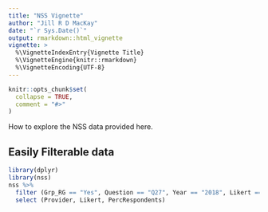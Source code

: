 ```yaml
---
title: "NSS Vignette"
author: "Jill R D MacKay"
date: "`r Sys.Date()`"
output: rmarkdown::html_vignette
vignette: >
  %\VignetteIndexEntry{Vignette Title}
  %\VignetteEngine{knitr::rmarkdown}
  %\VignetteEncoding{UTF-8}
---
```


```r
knitr::opts_chunk$set(
  collapse = TRUE,
  comment = "#>"
)

```

How to explore the NSS data provided here.



## Easily Filterable data

```r
library(dplyr)
library(nss)
nss %>% 
  filter (Grp_RG == "Yes", Question == "Q27", Year == "2018", Likert == "Agreement") %>% 
  select (Provider, Likert, PercRespondents) 
```

